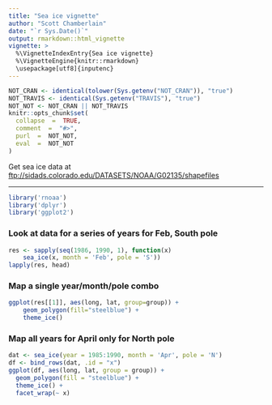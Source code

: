 ```yaml
---
title: "Sea ice vignette"
author: "Scott Chamberlain"
date: "`r Sys.Date()`"
output: rmarkdown::html_vignette
vignette: >
  %\VignetteIndexEntry{Sea ice vignette}
  %\VignetteEngine{knitr::rmarkdown}
  \usepackage[utf8]{inputenc}
---
```


```r
NOT_CRAN <- identical(tolower(Sys.getenv("NOT_CRAN")), "true")
NOT_TRAVIS <- identical(Sys.getenv("TRAVIS"), "true")
NOT_NOT <- NOT_CRAN || NOT_TRAVIS
knitr::opts_chunk$set(
  collapse  =  TRUE,
  comment  =  "#>",
  purl  =  NOT_NOT,
  eval  =  NOT_NOT
)
```

Get sea ice data at <ftp://sidads.colorado.edu/DATASETS/NOAA/G02135/shapefiles>

********************


```r
library('rnoaa')
library('dplyr')
library('ggplot2')
```

### Look at data for a series of years for Feb, South pole

```r
res <- sapply(seq(1986, 1990, 1), function(x)
    sea_ice(x, month = 'Feb', pole = 'S'))
lapply(res, head)
```

### Map a single year/month/pole combo

```r
ggplot(res[[1]], aes(long, lat, group=group)) +
    geom_polygon(fill="steelblue") +
    theme_ice()
```

### Map all years for April only for North pole

```r
dat <- sea_ice(year = 1985:1990, month = 'Apr', pole = 'N')
df <- bind_rows(dat, .id = "x")
ggplot(df, aes(long, lat, group = group)) +
  geom_polygon(fill = "steelblue") +
  theme_ice() +
  facet_wrap(~ x)
```

